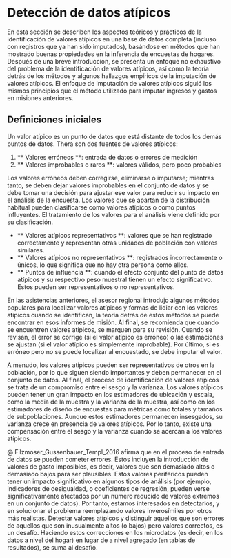 # Detección de datos atípicos

En esta sección se describen los aspectos teóricos y prácticos de la identificación de valores atípicos en una base de datos completa (incluso con registros que ya han sido imputados), basándose en métodos que han mostrado buenas propiedades en la inferencia de encuestas de hogares. Después de una breve introducción, se presenta un enfoque no exhaustivo del problema de la identificación de valores atípicos, así como la teoría detrás de los métodos y algunos hallazgos empíricos de la imputación de valores atípicos. El enfoque de imputación de valores atípicos siguió los mismos principios que el método utilizado para imputar ingresos y gastos en misiones anteriores.

## Definiciones iniciales


Un valor atípico es un punto de datos que está distante de todos los demás puntos de datos. Thera son dos fuentes de valores atípicos:

1. ** Valores erróneos **: entrada de datos o errores de medición
1. ** Valores improbables o raros **: valores válidos, pero poco probables

Los valores erróneos deben corregirse, eliminarse o imputarse; mientras tanto, se deben dejar valores improbables en el conjunto de datos y se debe tomar una decisión para ajustar ese valor para reducir su impacto en el análisis de la encuesta. Los valores que se apartan de la distribución habitual pueden clasificarse como valores atípicos o como puntos influyentes. El tratamiento de los valores para el análisis viene definido por su clasificación.

- ** Valores atípicos representativos **: valores que se han registrado correctamente y representan otras unidades de población con valores similares.
- ** Valores atípicos no representativos **: registrados incorrectamente o únicos, lo que significa que no hay otra persona como ellos.
- ** Puntos de influencia **: cuando el efecto conjunto del punto de datos atípicos y su respectivo peso muestral tienen un efecto significativo. Estos pueden ser representativos o no representativos.

En las asistencias anteriores, el asesor regional introdujo algunos métodos populares para localizar valores atípicos y formas de lidiar con los valores atípicos cuando se identifican, la teoría detrás de estos métodos se puede encontrar en esos informes de misión. Al final, se recomienda que cuando se encuentren valores atípicos, se marquen para su revisión. Cuando se revisan, el error se corrige (si el valor atípico es erróneo) o las estimaciones se ajustan (si el valor atípico es simplemente improbable). Por último, si es erróneo pero no se puede localizar al encuestado, se debe imputar el valor.

A menudo, los valores atípicos pueden ser representativos de otros en la población, por lo que siguen siendo importantes y deben permanecer en el conjunto de datos. Al final, el proceso de identificación de valores atípicos se trata de un compromiso entre el sesgo y la varianza. Los valores atípicos pueden tener un gran impacto en los estimadores de ubicación y escala, como la media de la muestra y la varianza de la muestra, así como en los estimadores de diseño de encuestas para métricas como totales y tamaños de subpoblaciones. Aunque estos estimadores permanecen insesgados, su varianza crece en presencia de valores atípicos. Por lo tanto, existe una compensación entre el sesgo y la varianza cuando se acercan a los valores atípicos.

@ Filzmoser_Gussenbauer_Templ_2016 afirma que en el proceso de entrada de datos se pueden cometer errores. Estos incluyen la introducción de valores de gasto imposibles, es decir, valores
que son demasiado altos o demasiado bajos para ser plausibles. Estos valores periféricos pueden tener
un impacto significativo en algunos tipos de análisis (por ejemplo, indicadores de desigualdad,
o coeficientes de regresión, pueden verse significativamente afectados por un número reducido de
valores extremos en un conjunto de datos). Por tanto, estamos interesados ​​en detectarlos, y
en solucionar el problema reemplazando valores inverosímiles por otros más realistas.
Detectar valores atípicos y distinguir aquellos que son errores de aquellos que
son inusualmente altos (o bajos) pero valores correctos, es un desafío. Haciendo estos
correcciones en los microdatos (es decir, en los datos a nivel del hogar) en lugar de
a nivel agregado (en tablas de resultados), se suma al desafío.




